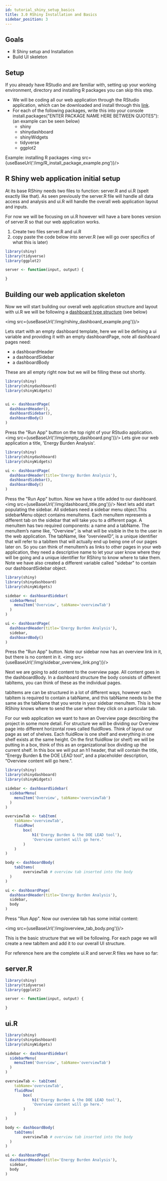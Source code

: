 ```yaml
---
id: tutorial_shiny_setup_basics
title: 3.0 RShiny Installation and Basics
sidebar_position: 3
---
```


## Goals
- R Shiny setup and Installation
- Build UI skeleton

## Setup

If you already have RStudio and are familiar with, setting up your working environment, directory and installing R packages you can skip this step.

- We will be coding all our web application through the RStudio application, which can be downloaded and install through this <a href='https://www.rstudio.com/products/rstudio/'>link</a>.
- For each of the following packages, write this into your console install.packages("ENTER PACKAGE NAME HERE BETWEEN QUOTES"): (an example can be seen below)
    - shiny
    - shinydashboard
    - shinyWidgets
    - tidyverse
    - ggplot2

Example: installing R packages
<img src={useBaseUrl('/img/R_install_package_example.png')}/>

## R Shiny web application initial setup

At its base RShiny needs two files to function: server.R and ui.R (spelt exactly like that). As seen previously the server.R file will handle all data access and analysis and ui.R will handle the overall web application layout and inputs.

For now we will be focusing on ui.R however will have a bare bones version of server.R so that our web application works.
1. Create two files server.R and ui.R
2. copy paste the code below into server.R (we will go over specifics of what this is later)
```r
library(shiny)
library(tidyverse)
library(ggplot2)

server <- function(input, output) {

}
```

## Building our web application skeleton
Now we will start building our overall web application structure and layout with ui.R we will be following a <a href='https://rstudio.github.io/shinydashboard/index.html'>dashboard type structure</a> (see below)

<img src={useBaseUrl('/img/rshiny_dashboard_example.png')}/>

Lets start with an empty dashboard template, here we wil be defining a ui variable and providing it with an empty dashboardPage, note all dashboard pages need:
- a dashboardHeader
- a dashboardSidebar
- a dashboardBody

These are all empty right now but we will be filling these out shortly.
```r
library(shiny)
library(shinydashboard)
library(shinyWidgets)


ui <- dashboardPage(
  dashboardHeader(),
  dashboardSidebar(),
  dashboardBody()
)
```
Press the "Run App" button on the top right of your RStudio application.
<img src={useBaseUrl('/img/empty_dashboard.png')}/>
Lets give our web application a title, 'Energy Burden Analysis'.

```r
library(shiny)
library(shinydashboard)
library(shinyWidgets)

ui <- dashboardPage(
  dashboardHeader(title='Energy Burden Analysis'),
  dashboardSidebar(),
  dashboardBody()
)
```
Press the "Run App" button. Now we have a title added to our dashboard.
<img src={useBaseUrl('/img/dashboard_title.png')}/>
Next lets add start populating the sidebar. All sidebars need a sidebar menu object.This sidebarMenu object contains menuItems. Each menuItem represents a different tab on the sidebar that will take you to a different page. A menuItem has two required components: a name and a tabName. The menuItem’s name like, “Overview”, is what will be visible in the to the user in the web application. The tabName, like ”overviewID”, is a unique identifier that will refer to a tabItem that will actually end up being one of our pages later on. So you can think of menuItem’s as links to other pages in your web application, they need a descriptive name to let your user know where they will be going and a unique identifier for RShiny to know where to take them.
Note we have also created a different variable called "sidebar" to contain our dashboardSidebar object.

```r
library(shiny)
library(shinydashboard)
library(shinyWidgets)

sidebar <- dashboardSidebar(
  sidebarMenu(
    menuItem('Overview', tabName='overviewTab')
  )
)

ui <- dashboardPage(
  dashboardHeader(title='Energy Burden Analysis'),
  sidebar,
  dashboardBody()
)
```
Press the "Run App" button. Note our sidebar now has an overview link in it, but there is no content in it.
<img src={useBaseUrl('/img/sidebar_overview_link.png')}/>

Next we are going to add content to the overview page. All content goes in the dashboardBody. In a dashboard structure the body consists of different tabItems, you can think of these as the individual pages.

tabItems are can be structured in a lot of different ways, however each tabItem is required to contain a tabName, and this tabName needs to be the same as the tabName that you wrote in your sidebar menuItem. This is how RShiny knows where to send the user when they click on a particular tab.

For our web application we want to have an Overview page describing the project in some more detail. For structure we will be dividing our Overview page into different horizontal rows called fluidRows. Think of layout our page as set of shelves. Each fluidRow is one shelf and everything in one shelf exists at the same height. On the first fluidRow (or shelf) we will be putting in a box, think of this as an organizational box dividing up the current shelf. In this box we will put an h1 header, that will contain the title, “Energy Burden & the DOE LEAD tool”, and a placeholder description, “Overview content will go here.”.

```r
library(shiny)
library(shinydashboard)
library(shinyWidgets)

sidebar <- dashboardSidebar(
  sidebarMenu(
    menuItem('Overview', tabName='overviewTab')
  )
)

overviewTab <- tabItem(
    tabName='overviewTab',
    fluidRow(
        box(
            h1('Energy Burden & the DOE LEAD tool'),
            'Overview content will go here.'
        )
    )
)

body <- dashboardBody(
    tabItems(
        overviewTab # overview tab inserted into the body
  )
)

ui <- dashboardPage(
  dashboardHeader(title='Energy Burden Analysis'),
  sidebar,
  body
)
```
Press "Run App". Now our overview tab has some initial content:

<img src={useBaseUrl('/img/overview_tab_body.png')}/>

This is the basic structure that we will be following. For each page we will create a new tabItem and add it to our overall UI structure.

For reference here are the complete ui.R and server.R files we have so far:

## server.R
```r
library(shiny)
library(tidyverse)
library(ggplot2)

server <- function(input, output) {

}
```

## ui.R
```r
library(shiny)
library(shinydashboard)
library(shinyWidgets)

sidebar <- dashboardSidebar(
  sidebarMenu(
    menuItem('Overview', tabName='overviewTab')
  )
)

overviewTab <- tabItem(
    tabName='overviewTab',
    fluidRow(
        box(
            h1('Energy Burden & the DOE LEAD tool'),
            'Overview content will go here.'
        )
    )
)

body <- dashboardBody(
    tabItems(
        overviewTab # overview tab inserted into the body
  )
)

ui <- dashboardPage(
  dashboardHeader(title='Energy Burden Analysis'),
  sidebar,
  body
)
```